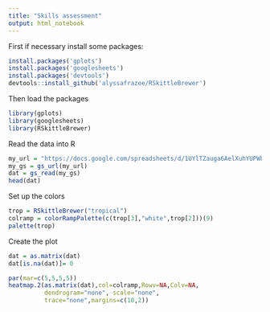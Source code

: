 ```yaml
---
title: "Skills assessment"
output: html_notebook
---
```


First if necessary install some packages:

```r
install.packages('gplots')
install.packages('googlesheets')
install.packages('devtools')
devtools::install_github('alyssafrazee/RSkittleBrewer')
```

Then load the packages
```r
library(gplots)
library(googlesheets)
library(RSkittleBrewer)
```


Read the data into R

```r
my_url = "https://docs.google.com/spreadsheets/d/1UYlTZauga6AelXuhYUPWb_tun2CdND8z7d70c3wdMAM/pubhtml"
my_gs = gs_url(my_url)
dat = gs_read(my_gs)
head(dat)
```


Set up the colors

```r
trop = RSkittleBrewer("tropical")
colramp = colorRampPalette(c(trop[3],"white",trop[2]))(9)
palette(trop)
```

Create the plot

```r
dat = as.matrix(dat)
dat[is.na(dat)]= 0

par(mar=c(5,5,5,5))
heatmap.2(as.matrix(dat),col=colramp,Rowv=NA,Colv=NA,
          dendrogram="none", scale="none",
          trace="none",margins=c(10,2))
```

